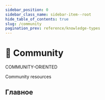 ```yaml
---
sidebar_position: 0
sidebar_class_name: sidebar-item--root
hide_table_of_contents: true
slug: /community
pagination_prev: reference/knowledge-types
---
```


# 🚩 Community

<span class="badge badge--violet margin-bottom--md">COMMUNITY-ORIENTED</span>

<p class="summary">
Community resources
</p>

## Главное


<Row 
    title="Team" 
    description="Lorem ipsum dolor sit amet, consectetur adipiscing elit, sed do eiusmod tempor incididunt ut labore et dolore magna aliqua."
    to="/docs/community/team"
    Icon={StarOutlined}
/>
<Row 
    title="Contributing" 
    description="Lorem ipsum dolor sit amet, consectetur adipiscing elit, sed do eiusmod tempor incididunt ut labore et dolore magna aliqua."
    to="/docs/community/contributing"
    Icon={StarOutlined}
/>
<Row 
    title="Awesome Resources" 
    description="Lorem ipsum dolor sit amet, consectetur adipiscing elit, sed do eiusmod tempor incididunt ut labore et dolore magna aliqua."
    to="/docs/community/awesome"
    Icon={StarOutlined}
/>